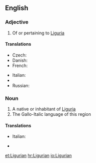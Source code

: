 ==English==

===Adjective===
{{en-adj}}

# Of or pertaining to [[Liguria]]

====Translations====
{{trans-top|Of or pertaining to Liguria}}
* Czech: {{t-|cs|ligurský}}
* Danish: {{t-|da|ligurisk}}
* French: {{t+|fr|ligurien}}
{{trans-mid}}
* Italian: {{t+|it|ligure}}
* {{trreq|Ligurian}}
* Russian: {{t-|ru|лигурский|sc=Cyrl}}
{{trans-bottom}}

===Noun===
{{en-noun}}

# A native or inhabitant of [[Liguria]]
# The Gallo-Italic language of this region

====Translations====
{{trans-top|native or inhabitant}}
* Italian: {{t+|it|ligure|m|f}}
{{trans-mid}}
* {{trreq|Ligurian}}
{{trans-bottom}}

[[et:Ligurian]]
[[hr:Ligurian]]
[[io:Ligurian]]